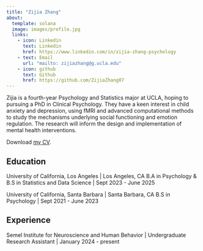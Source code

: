 ```yaml
---
title: "Zijia Zhang"
about:
  template: solana
  image: images/profile.jpg
  links:
    - icon: Linkedin
      text: Linkedin
      href: https://www.linkedin.com/in/zijia-zhang-psychology
    - text: Email
      url: "mailto: zijiazhang@g.ucla.edu"
    - icon: github
      text: Github
      href: https://github.com/ZijiaZhang07
---
```


Zijia is a fourth-year Psychology and Statistics major at UCLA, hoping to pursuing a PhD in Clinical Psychology. They have a keen interest in child anxiety and depression, using fMRI and advanced computational methods to study the mechanisms underlying social functioning and emotion regulation. The research will inform the design and implementation of mental health interventions.

Download [my CV](/CV_Zijia Zhang.pdf).

## Education

University of California, Los Angeles \| Los Angeles, CA B.A in Psychology & B.S in Statistics and Data Science \| Sept 2023 - June 2025

University of California, Santa Barbara \| Santa Barbara, CA B.S in Psychology \| Sept 2021 - June 2023

## Experience

Semel Institute for Neuroscience and Human Behavior \| Undergraduate Research Assistant \| January 2024 - present
